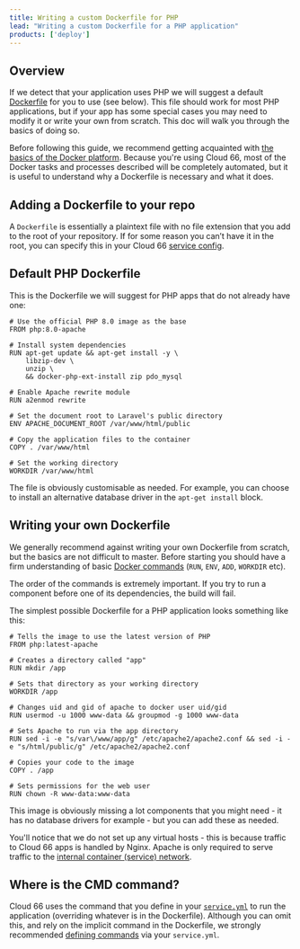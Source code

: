 ```yaml
---
title: Writing a custom Dockerfile for PHP
lead: "Writing a custom Dockerfile for a PHP application"
products: ['deploy']
---
```


## Overview

If we detect that your application uses PHP we will suggest a default [Dockerfile](/docs/build-and-config/writing-a-dockerfile) for you to use (see below). This file should work for most PHP applications, but if your app has some special cases you may need to modify it or write your own from scratch. This doc will walk you through the basics of doing so.

Before following this guide, we recommend getting acquainted with [the basics of the Docker platform](https://docs.docker.com/get-started/overview/). Because you're using Cloud 66, most of the Docker tasks and processes described will be completely automated, but it is useful to understand why a Dockerfile is necessary and what it does.

## Adding a Dockerfile to your repo

A `Dockerfile` is essentially a plaintext file with no file extension that you add to the root of your repository. If for some reason you can’t have it in the root, you can specify this in your Cloud 66 [service config](/docs/build-and-config/writing-a-dockerfile#putting-a-dockerfile-in-a-sub-directory).

## Default PHP Dockerfile

This is the Dockerfile we will suggest for PHP apps that do not already have one:

```docker
# Use the official PHP 8.0 image as the base
FROM php:8.0-apache

# Install system dependencies
RUN apt-get update && apt-get install -y \
    libzip-dev \
    unzip \
    && docker-php-ext-install zip pdo_mysql

# Enable Apache rewrite module
RUN a2enmod rewrite

# Set the document root to Laravel's public directory
ENV APACHE_DOCUMENT_ROOT /var/www/html/public

# Copy the application files to the container
COPY . /var/www/html

# Set the working directory
WORKDIR /var/www/html
```

The file is obviously customisable as needed. For example, you can choose to install an alternative database driver in the `apt-get install` block.

## Writing your own Dockerfile

We generally recommend against writing your own Dockerfile from scratch, but the basics are not difficult to master. Before starting you should have a firm understanding of basic [Docker commands](https://docs.docker.com/engine/reference/builder/) (`RUN`, `ENV`, `ADD`, `WORKDIR` etc).

The order of the commands is extremely important. If you try to run a component before one of its dependencies, the build will fail.

The simplest possible Dockerfile for a PHP application looks something like this:

```docker
# Tells the image to use the latest version of PHP
FROM php:latest-apache  

# Creates a directory called "app"
RUN mkdir /app  

# Sets that directory as your working directory
WORKDIR /app  

# Changes uid and gid of apache to docker user uid/gid
RUN usermod -u 1000 www-data && groupmod -g 1000 www-data

# Sets Apache to run via the app directory
RUN sed -i -e "s/var\/www/app/g" /etc/apache2/apache2.conf && sed -i -e "s/html/public/g" /etc/apache2/apache2.conf

# Copies your code to the image
COPY . /app  

# Sets permissions for the web user
RUN chown -R www-data:www-data
```

This image is obviously missing a lot components that you might need - it has no database drivers for example - but you can add these as needed. 

You'll notice that we do not set up any virtual hosts - this is because traffic to Cloud 66 apps is handled by Nginx. Apache is only required to serve traffic to the [internal container (service) network](/docs/networking/service-networking).

## Where is the CMD command?

Cloud 66 uses the command that you define in your [`service.yml`](/docs/build-and-config/docker-service-configuration) to run the application (overriding whatever is in the Dockerfile). Although you can omit this, and rely on the implicit command in the Dockerfile, we strongly recommended [defining commands](/docs/build-and-config/building-your-service#build-command) via your `service.yml`.
